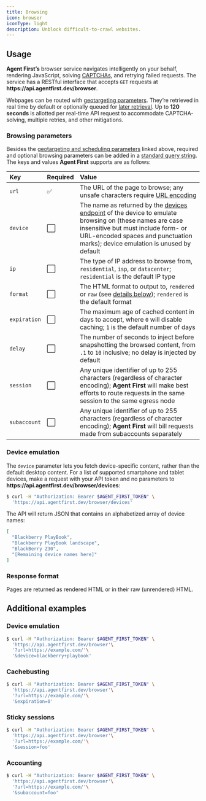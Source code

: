 ```yaml
---
title: Browsing
icon: browser
iconType: light
description: Unblock difficult-to-crawl websites.
---
```



<Reference endpoint="browser" />

## Usage

**Agent First’s** browser service navigates intelligently on your behalf, rendering JavaScript,
solving [CAPTCHAs](https://www.ibm.com/topics/captcha), and retrying failed requests. The service
has a RESTful interface that accepts `GET` requests at
**https://&zwj;api.agentfirst.dev/browser**.

Webpages can be routed with [geotargeting parameters](geotargeting). They’re retrieved in real time
by default or optionally queued for [later retrieval](scheduling). Up to **120 seconds** is allotted
per real-time API request to accommodate CAPTCHA-solving, multiple retries, and other mitigations.

<Authentication />

<Url />

### Browsing parameters

Besides the [geotargeting and scheduling parameters](#usage) linked above, required and optional
browsing parameters can be added in a
[standard query string](https://developer.mozilla.org/en-US/docs/Learn/Common_questions/What_is_a_URL#parameters).
The keys and values **Agent First** supports are as follows:

| Key           | Required | Value                                                                                                                                                                                                                                               |
| :------------ | :------- | :-------------------------------------------------------------------------------------------------------------------------------------------------------------------------------------------------------------------------------------------------- |
| `url`         | ✅       | The URL of the page to browse; any unsafe characters require [URL encoding](https://developer.mozilla.org/en-US/docs/Glossary/Percent-encoding)                                                                                                     |
| `device`      | ⬜       | The name as returned by the [devices endpoint](#device-emulation) of the device to emulate browsing on (these names are case insensitive but must include form- or URL-encoded spaces and punctuation marks); device emulation is unused by default |
| `ip`          | ⬜       | The type of IP address to browse from, `residential`, `isp`, or `datacenter`; `residential` is the default IP type                                                                                                                                  |
| `format`      | ⬜       | The HTML format to output to, `rendered` or `raw` (see [details below](#response-format)); `rendered` is the default format                                                                                                                         |
| `expiration`  | ⬜       | The maximum age of cached content in days to accept, where `0` will disable caching; `1` is the default number of days                                                                                                                              |
| `delay`       | ⬜       | The number of seconds to inject before snapshotting the browsed content, from `.1` to `10` inclusive; no delay is injected by default                                                                                                               |
| `session`     | ⬜       | Any unique identifier of up to 255 characters (regardless of character encoding); **Agent First** will make best efforts to route requests in the same session to the same egress node                                                              |
| `subaccount`  | ⬜       | Any unique identifier of up to 255 characters (regardless of character encoding); **Agent First** will bill requests made from subaccounts separately                                                                                               |

### Device emulation

The `device` parameter lets you fetch device-specific content, rather than the default desktop
content. For a list of supported smartphone and tablet devices, make a request with your API token
and no parameters to **https://&zwj;api.agentfirst.dev/browser/devices**:

```bash
$ curl -H "Authorization: Bearer $AGENT_FIRST_TOKEN" \
  'https://api.agentfirst.dev/browser/devices'
```

The API will return JSON that contains an alphabetized array of device names:

```json
[
  "Blackberry PlayBook",
  "Blackberry PlayBook landscape",
  "BlackBerry Z30",
  "[Remaining device names here]"
]
```

### Response format

Pages are returned as rendered HTML or in their raw (unrendered) HTML.

## Additional examples

### Device emulation

```bash
$ curl -H "Authorization: Bearer $AGENT_FIRST_TOKEN" \
  'https://api.agentfirst.dev/browser'\
  '?url=https://example.com/'\
  '&device=blackberry+playbook'
```

### Cachebusting

```bash
$ curl -H "Authorization: Bearer $AGENT_FIRST_TOKEN" \
  'https://api.agentfirst.dev/browser'\
  '?url=https://example.com/'\
  '&expiration=0'
```

### Sticky sessions

```bash
$ curl -H "Authorization: Bearer $AGENT_FIRST_TOKEN" \
  'https://api.agentfirst.dev/browser'\
  '?url=https://example.com/'\
  '&session=foo'
```

### Accounting

```bash
$ curl -H "Authorization: Bearer $AGENT_FIRST_TOKEN" \
  'https://api.agentfirst.dev/browser'\
  '?url=https://example.com/'\
  '&subaccount=foo'
```
